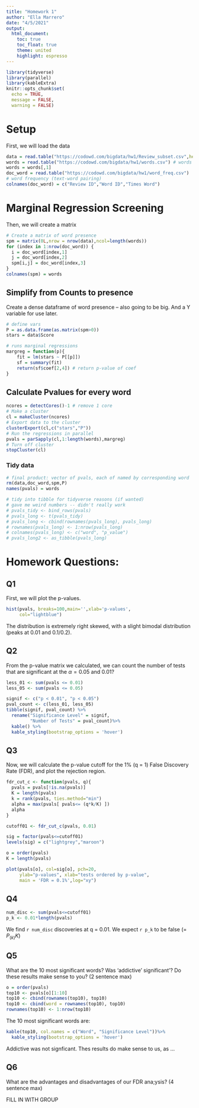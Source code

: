```yaml
---
title: "Homework 1"
author: "Ella Marrero"
date: "4/5/2021"
output: 
  html_document:
    toc: true 
    toc_float: true
    theme: united
    highlight: espresso
---
```


```r
library(tidyverse)
library(parallel)
library(kableExtra)
knitr::opts_chunk$set(
  echo = TRUE,
  message = FALSE,
  warning = FALSE) 
```

# Setup
First, we will load the data
```r
data = read.table("https://codowd.com/bigdata/hw1/Review_subset.csv",header=TRUE) # reviews
words = read.table("https://codowd.com/bigdata/hw1/words.csv") # words
words = words[,1]
doc_word = read.table("https://codowd.com/bigdata/hw1/word_freq.csv") 
# word frequency (text-word pairing)
colnames(doc_word) = c("Review ID","Word ID","Times Word")
```

# Marginal Regression Screening
Then, we will create a  matrix 
```r
# Create a matrix of word presence
spm = matrix(0L,nrow = nrow(data),ncol=length(words))
for (index in 1:nrow(doc_word)) {
  i = doc_word[index,1]
  j = doc_word[index,2]
  spm[i,j] = doc_word[index,3]
}
colnames(spm) = words
```

## Simplify from Counts to presence
Create a dense dataframe of word presence -- also going to be big. And a Y variable for use later. 
```r
# define vars
P = as.data.frame(as.matrix(spm>0)) 
stars = data$Score

# runs marginal regressions 
margreg = function(p){
	fit = lm(stars ~ P[[p]])
	sf = summary(fit)
	return(sf$coef[2,4]) # return p-value of coef
}
```

## Calculate Pvalues for every word
```r
ncores = detectCores()-1 # remove 1 core
# Make a cluster
cl = makeCluster(ncores) 
# Export data to the cluster
clusterExport(cl,c("stars","P")) 
# Run the regressions in parallel
pvals = parSapply(cl,1:length(words),margreg)
# Turn off cluster
stopCluster(cl)
```

### Tidy data
```r
# final product: vector of pvals, each of named by corresponding word
rm(data,doc_word,spm,P)
names(pvals) = words
```

```r
# tidy into tibble for tidyverse reasons (if wanted)
# gave me weird numbers -- didn't really work
# pvals_tidy <- bind_rows(pvals)
# pvals_long <- t(pvals_tidy)
# pvals_long <- cbind(rownames(pvals_long), pvals_long)
# rownames(pvals_long) <- 1:nrow(pvals_long)
# colnames(pvals_long) <- c("word", "p_value")
# pvals_long2 <- as_tibble(pvals_long)
```

# Homework Questions:

## Q1
First, we will plot the p-values.

```r
hist(pvals, breaks=100,main='',xlab='p-values',
     col="lightblue") 
```

The distribution is extremely right skewed, with a slight bimodal distribution (peaks at 0.01 and 0.1/0.2).

## Q2
From the p-value matrix we calculated, we can count the number of tests that are significant at the $\alpha=0.05$ and $0.01$?

```r
less_01 <- sum(pvals <= 0.01)
less_05 <- sum(pvals <= 0.05)
```

```r
signif <- c("p < 0.01", "p < 0.05")
pval_count <- c(less_01, less_05)
tibble(signif, pval_count) %>%
  rename("Significance Level" = signif,
         "Number of Tests" = pval_count)%>%
  kable() %>%
  kable_styling(bootstrap_options = 'hover')
```

## Q3
Now, we will calculate the p-value cutoff for the 1% (q = 1) False Discovery Rate (FDR), and plot the rejection region.

```r
fdr_cut_c <- function(pvals, q){
  pvals = pvals[!is.na(pvals)]
  K = length(pvals)
  k = rank(pvals, ties.method="min")
  alpha = max(pvals[ pvals<= (q*k/K) ])
  alpha
}

cutoff01 <- fdr_cut_c(pvals, 0.01)
```

```r
sig = factor(pvals<=cutoff01)
levels(sig) = c("lightgrey","maroon")

o = order(pvals)
K = length(pvals)

plot(pvals[o], col=sig[o], pch=20, 
     ylab="p-values", xlab="tests ordered by p-value", 
     main = 'FDR = 0.1%',log="xy")
```

## Q4
```r
num_disc <- sum(pvals<=cutoff01)
p_k <- 0.01*length(pvals)
```

We find `r num_disc` discoveries at q = 0.01. We expect `r p_k` to be false (= $P_{(k)}K$)

## Q5

What are the 10 most significant words?  Was 'addictive' significant'? Do these results make sense to you? (2 sentence max)  

```r
o = order(pvals)
top10 <- pvals[o][1:10]
top10 <- cbind(rownames(top10), top10)
top10 <- cbind(word = rownames(top10), top10)
rownames(top10) <- 1:nrow(top10)
```

The 10 most significant words are:
```r
kable(top10, col.names = c("Word", "Significance Level"))%>%
  kable_styling(bootstrap_options = 'hover')
```

Addictive was not signficant. Thes results do make sense to us, as ...


## Q6
What are the advantages and disadvantages of our FDR ana;ysis? (4 sentence max)  

FILL IN WITH GROUP

